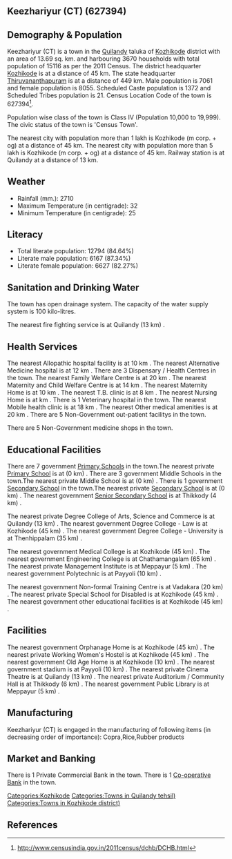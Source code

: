 {{Infobox settlement
| name=Keezhariyur (CT)
| native_name=
| native_name_lang=
| other_name=
| nickname=
| settlement_type=Town
| image_skyline=
| image_alt=
| image_caption=
| pushpin_map=India Kerala
| pushpin_label_position=right
| pushpin_map_alt=
| pushpin_map_caption=Location in Kerala, India
| latd=
| latm=
| lats=
| latNS=
| longd=
| longm=
| longs=
| longEW=
| coordinates_display=inline,title
| subdivision_type=Country
| subdivision_name={{flag|India}}
| subdivision_type1=[[States and territories of India|State]]
| subdivision_name1=Kerala 
| subdivision_type2=[[List of districts of India|District]]
| subdivision_name2=Kozhikode
| subdivision_type3=Tahsil
| subdivision_name3=Quilandy
| website=
| established_title=<!-- Established -->
| established_date=
| founder=
| named_for=
| government_type=
| governing_body=
| unit_pref=Metric
| area_footnotes=
| area_rank=
| area_total_km2=13.69
| elevation_footnotes=
| elevation_m=
| population_total=15116
| population_as_of=2011
| population_rank=
| population_density_km2=1104
| population_demonym=
| population_footnotes=
| demographics_type1=Languages=
| demographics1_title1=Official=
| demographics1_info1=[[Malayalam language|Malayalam]]
| timezone1=[[Indian Standard Time|IST]]
| utc_offset1==+5:30
| postal_code_type=[[Postal Index Number|PIN]]
| postal_code=
| area_code_type=Telephone code
| area_code=
| registration_plate=
| blank1_name_sec1=Nearest city
| blank1_info_sec1=[[Kozhikode (m corp. + og)]]
| blank2_name_sec1=[[Human sex ratio|Sex ratio]]
| blank2_info_sec1=1140
| blank3_name_sec1=Literacy
| blank3_info_sec1=84.64%
| blank1_name_sec2=[[2011 Census of India|2011 census]] code
| blank1_info_sec2=627394
| footnotes=
}}

== Keezhariyur (CT) (627394) ==

== Demography & Population ==

Keezhariyur (CT) is a town in the [[Quilandy]] taluka of [[Kozhikode]] district with an area of 13.69 sq. km. and harbouring 3670 households with total population of 15116 as per the 2011 Census. The district headquarter [[Kozhikode]] is at a distance of 45 km. The state headquarter [[Thiruvananthapuram]] is at a distance of 449 km. Male population is 7061 and female population is 8055. Scheduled Caste population is 1372 and Scheduled Tribes population is 21. Census Location Code of the town is 627394<ref>http://www.censusindia.gov.in/2011census/dchb/DCHB.html</ref>.

Population wise class of the town is Class IV (Population 10,000 to 19,999).
The civic status of the town is 'Census Town'.

The nearest city with population more than 1 lakh is Kozhikode (m corp. + og) at a distance of 45 km. The nearest city with population more than 5 lakh is Kozhikode (m corp. + og) at a distance of 45 km. Railway station is at Quilandy at a distance of 13 km.


== Weather ==  
* Rainfall (mm.): 2710 
* Maximum Temperature (in centigrade): 32
* Minimum Temperature (in centigrade): 25


== Literacy ==  
* Total literate population: 12794 (84.64%)
* Literate male population: 6167 (87.34%)
* Literate female population: 6627 (82.27%)


== Sanitation and Drinking Water ==  
The town has open drainage system.
The capacity of the water supply system is 100 kilo-litres.

The nearest fire fighting service is at Quilandy (13 km) .


== Health Services ==
The nearest Allopathic hospital facility is at 10 km .
The nearest Alternative Medicine hospital is at 12 km .
There are 3 Dispensary / Health Centres in the town.
The nearest Family Welfare Centre is at 20 km .
The nearest Maternity and Child Welfare Centre is at 14 km .
The nearest Maternity Home is at 10 km .
The nearest T.B. clinic is at 8 km .
The nearest Nursing Home is at  km .
There is 1 Veterinary hospital in the town.
The nearest Mobile health clinic is at 18 km .
The nearest Other medical amenities is at 20 km .
There are 5 Non-Government out-patient facilitys in the town.


There are 5 Non-Government medicine shops in the town.


== Educational Facilities ==
There are 7 government [[Primary School]]s in the town.The nearest private [[Primary School]] is at  (0 km) .
There are 3 government Middle Schools in the town.The nearest private Middle School is at  (0 km) .
There is 1 government [[Secondary School]] in the town.The nearest private [[Secondary School]] is at  (0 km) .
The nearest government [[Senior Secondary School]] is at Thikkody (4 km) .
 
 
 
 
 
The nearest private Degree College of Arts, Science and Commerce is at Quilandy (13 km) .
The nearest government Degree College - Law is at Kozhikode (45 km) .
The nearest government Degree College - University is at Thenhippalam (35 km) .
 
The nearest government Medical College is at Kozhikode (45 km) .
The nearest government Engineering College is at Chathamangalam (65 km) .
The nearest private Management Institute is at Meppayur (5 km) .
The nearest government Polytechnic is at Payyoli (10 km) .
 
The nearest government Non-formal Training Centre is at Vadakara (20 km) .
The nearest private Special School for Disabled is at Kozhikode (45 km) .
The nearest government other educational facilities is at Kozhikode (45 km) .


== Facilities ==
The nearest government Orphanage Home is at Kozhikode (45 km) .
The nearest private Working Women's Hostel is at Kozhikode (45 km) .
The nearest government Old Age Home is at Kozhikode (10 km) .
The nearest government stadium is at Payyoli (10 km) .
The nearest private Cinema Theatre is at Quilandy (13 km) .
The nearest private Auditorium / Community Hall is at Thikkody (6 km) .
The nearest government Public Library is at Meppayur (5 km) .


== Manufacturing ==
Keezhariyur (CT) is engaged in the manufacturing of following items (in decreasing order of importance): Copra,Rice,Rubber products


== Market and Banking ==

There is 1 Private Commercial Bank in the town.
There is 1 [[Co-operative Bank]] in the town.




[[Categories:Kozhikode]]
[[Categories:Towns in Quilandy tehsil)]]
[[Categories:Towns in Kozhikode district)]]


== References ==
{{Reflist}}


